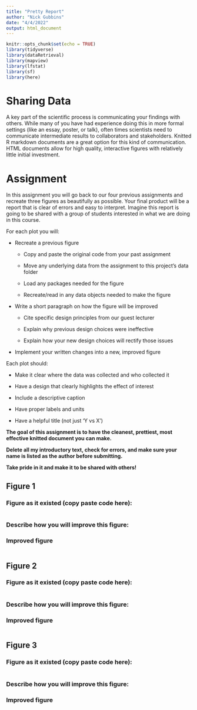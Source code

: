 ```yaml
---
title: "Pretty Report"
author: "Nick Gubbins"
date: "4/4/2022"
output: html_document
---
```


```r
knitr::opts_chunk$set(echo = TRUE)
library(tidyverse)
library(dataRetrieval)
library(mapview)
library(lfstat)
library(sf)
library(here)
```

# Sharing Data

A key part of the scientific process is communicating your findings with others. 
While many of you have had experience doing this in more formal settings 
(like an essay, poster, or talk), often times scientists need to communicate 
intermediate results to collaborators and stakeholders. Knitted R markdown documents are a great option for this kind of communication. HTML documents allow for high quality, interactive figures with relatively little initial investment. 

# Assignment

In this assignment you will go back to our four previous assignments and 
recreate three figures as beautifully as possible. Your final product will be a report that is clear of errors and easy to interpret. Imagine this report is going to be shared with a group of students interested in what we are doing in this course.

For each plot you will:

* Recreate a previous figure

    * Copy and paste the original code from your past assignment

    * Move any underlying data from the assignment to this project's data folder
    
    * Load any packages needed for the figure

    * Recreate/read in any data objects needed to make the figure
    
* Write a short paragraph on how the figure will be improved

    * Cite specific design principles from our guest lecturer
    
    * Explain why previous design choices were ineffective
    
    * Explain how your new design choices will rectify those issues
    
* Implement your written changes into a new, improved figure

Each plot should:

* Make it clear where the data was collected and who collected it

* Have a design that clearly highlights the effect of interest

* Include a descriptive caption

* Have proper labels and units

* Have a helpful title (not just 'Y vs X')

**The goal of this assignment is to have the cleanest, prettiest, most effective knitted document you can make.** 

**Delete all my introductory text, check for errors, and make sure your name is listed as the author before submitting.**

**Take pride in it and make it to be shared with others!**

## Figure 1

### Figure as it existed (copy paste code here):

```r

```

### Describe how you will improve this figure:

### Improved figure

```r

```

## Figure 2

### Figure as it existed (copy paste code here):

```r

```

### Describe how you will improve this figure:

### Improved figure

```r

```


## Figure 3

### Figure as it existed (copy paste code here):

```r

```

### Describe how you will improve this figure:

### Improved figure

```r

```

